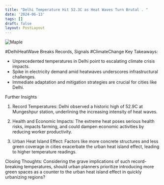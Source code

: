 ```yaml
---
title: "Delhi Temperature Hit 52.3C as Heat Waves Turn Brutal . "
date: '2024-06-13'
tags: []
draft: false
layout: PostLayout
---
```


<div className="flex justify-center">
<div className="my-1 w-full px-2 xl:my-1 xl:w-1/2 xl:px-2">
    <img src="https://willpolesa.pythonanywhere.com/static/podcast_thumbnails/thumbnail_recmh8MR3SsZhHWaS.jpg" alt="Maple" className="mx-auto h-58 w-auto" />
</div>
</div>

#DelhiHeatWave Breaks Records, Signals #ClimateChange
Key Takeaways:
- Unprecedented temperatures in Delhi point to escalating climate crisis impacts.
- Spike in electricity demand amid heatwaves underscores infrastructural challenges.
- Immediate adaptation and mitigation strategies are crucial for cities like Delhi.

Further Insights
1. Record Temperatures:
Delhi observed a historic high of 52.9C at Mungeshpur station, underlining the increasing intensity of heat waves.

2. Health and Economic Impacts:
The extreme heat poses serious health risks, impacts farming, and could dampen economic activities by reducing worker productivity.

3. Urban Heat Island Effect:
Factors like more concrete structures and less green coverage in cities exacerbate the urban heat island effect, leading to higher temperature readings.

Closing Thoughts:
Considering the grave implications of such record-breaking temperatures, should urban planners prioritize introducing more green spaces as a counter to the urban heat island effect in quickly urbanizing regions?
